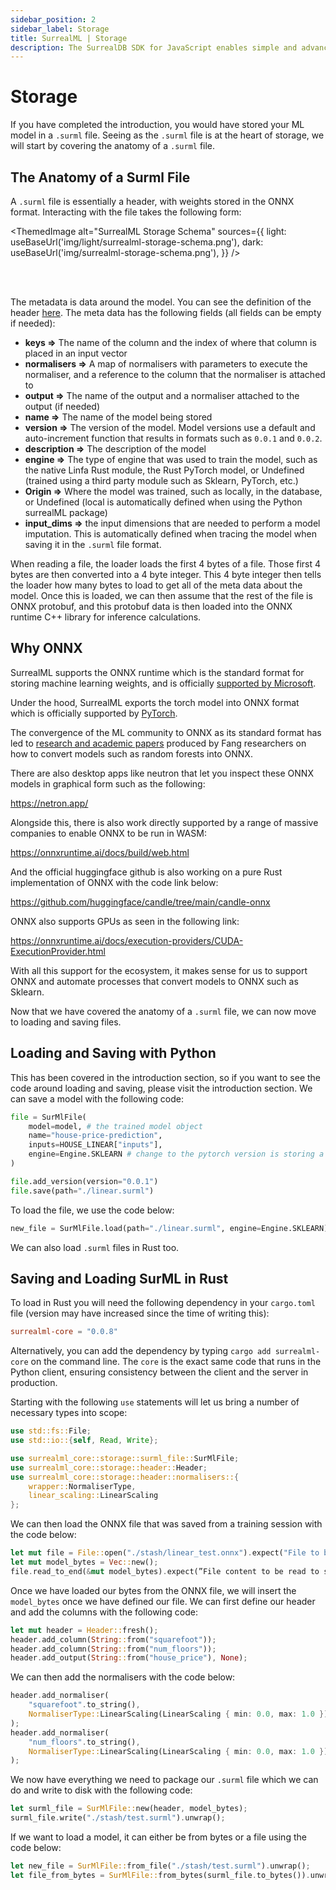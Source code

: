 ```yaml
---
sidebar_position: 2
sidebar_label: Storage
title: SurrealML | Storage
description: The SurrealDB SDK for JavaScript enables simple and advanced querying of a remote or embedded database.
---
```



# Storage

If you have completed the introduction, you would have stored your ML model in a `.surml` file. Seeing as the `.surml` file is at the heart of storage, we will start by covering the anatomy of a `.surml` file.

## The Anatomy of a Surml File

A `.surml` file is essentially a header, with weights stored in the ONNX format. Interacting with the file takes the following form:

<ThemedImage
  alt="SurrealML Storage Schema"
  sources={{
    light: useBaseUrl('img/light/surrealml-storage-schema.png'),
    dark: useBaseUrl('img/surrealml-storage-schema.png'),
  }}
/>

<br />
<br />

The metadata is data around the model. You can see the definition of the header [here](https://github.com/surrealdb/surrealml/blob/main/modules/core/src/storage/header/mod.rs).   The meta data has the following fields (all fields can be empty if needed):

- **keys ⇒** The name of the column and the index of where that column is placed in an input vector
- **normalisers ⇒** A map of normalisers with parameters to execute the normaliser, and a reference to the column that the normaliser is attached to
- **output ⇒** The name of the output and a normaliser attached to the output (if needed)
- **name ⇒** The name of the model being stored
- **version ⇒** The version of the model. Model versions use a default and auto-increment function that results in formats such as  `0.0.1` and `0.0.2`.
- **description ⇒** The description of the model
- **engine ⇒** The type of engine that was used to train the model, such as the native Linfa Rust module, the Rust PyTorch model, or Undefined (trained using a third party module such as Sklearn, PyTorch, etc.)
- **Origin ⇒** Where the model was trained, such as locally, in the database, or Undefined (local is automatically defined when using the Python surrealML package)
- **input_dims ⇒** the input dimensions that are needed to perform a model imputation. This is automatically defined when tracing the model when saving it in the `.surml` file format.

When reading a file, the loader loads the first 4 bytes of a file. Those first 4 bytes are then converted into a 4 byte integer. This 4 byte integer then tells the loader how many bytes to load to get all of the meta data about the model. Once this is loaded, we can then assume that the rest of the file is ONNX protobuf, and this protobuf data is then loaded into the ONNX runtime C++ library for inference calculations. 

## Why ONNX

SurrealML supports the ONNX runtime which is the standard format for storing machine learning weights, and is officially [supported by Microsoft](https://github.com/microsoft/onnxruntime).

Under the hood, SurrealML exports the torch model into ONNX format which is officially supported by [PyTorch](https://pytorch.org/tutorials/advanced/super_resolution_with_onnxruntime.html).

The convergence of the ML community to ONNX as its standard format has led to [research and academic papers](https://cloudblogs.microsoft.com/opensource/2020/12/17/accelerate-simplify-scikit-learn-model-inference-onnx-runtime/) produced by Fang researchers on how to convert models such as random forests into ONNX.

There are also desktop apps like neutron that let you inspect these ONNX models in graphical form such as the following:

https://netron.app/

Alongside this, there is also work directly supported by a range of massive companies to enable ONNX to be run in WASM:

https://onnxruntime.ai/docs/build/web.html

And the official huggingface github is also working on a pure Rust implementation of ONNX with the code link below:

https://github.com/huggingface/candle/tree/main/candle-onnx

ONNX also supports GPUs as seen in the following link:

https://onnxruntime.ai/docs/execution-providers/CUDA-ExecutionProvider.html

With all this support for the ecosystem, it makes sense for us to support ONNX and automate processes that convert models to ONNX such as Sklearn.

Now that we have covered the anatomy of a `.surml` file, we can now move to loading and saving files. 

## Loading and Saving with Python

This has been covered in the introduction section, so if you want to see the code around loading and saving, please visit the introduction section. We can save a model with the following code:

```python
file = SurMlFile(
	model=model, # the trained model object
	name="house-price-prediction", 
	inputs=HOUSE_LINEAR["inputs"], 
	engine=Engine.SKLEARN # change to the pytorch version is storing a pytorch model
)

file.add_version(version="0.0.1")
file.save(path="./linear.surml")
```

To load the file, we use the code below:

```python
new_file = SurMlFile.load(path="./linear.surml", engine=Engine.SKLEARN)
```

We can also load `.surml` files in Rust too.

## Saving and Loading SurML in Rust

To load in Rust you will need the following dependency in your `cargo.toml` file (version may have increased since the time of writing this):

```toml
surrealml-core = "0.0.8"
```

Alternatively, you can add the dependency by typing  `cargo add surrealml-core` on the command line. The `core` is the exact same code that runs in the Python client, ensuring consistency between the client and the server in production. 

Starting with the following `use` statements will let us bring a number of necessary types into scope:

```rust
use std::fs::File;
use std::io::{self, Read, Write};

use surrealml_core::storage::surml_file::SurMlFile;
use surrealml_core::storage::header::Header;
use surrealml_core::storage::header::normalisers::{
    wrapper::NormaliserType,
    linear_scaling::LinearScaling
};
```

We can then load the ONNX file that was saved from a training session with the code below:

```rust
let mut file = File::open("./stash/linear_test.onnx").expect("File to be found");
let mut model_bytes = Vec::new();
file.read_to_end(&mut model_bytes).expect(”File content to be read to string”);
```

Once we have loaded our bytes from the ONNX file, we will insert the `model_bytes` once we have defined our file. We can first define our header and add the columns with the following code:

```rust
let mut header = Header::fresh();
header.add_column(String::from("squarefoot"));
header.add_column(String::from("num_floors"));
header.add_output(String::from("house_price"), None);
```

We can then add the normalisers with the code below:

```rust
header.add_normaliser(
    "squarefoot".to_string(),
    NormaliserType::LinearScaling(LinearScaling { min: 0.0, max: 1.0 })
);
header.add_normaliser(
    "num_floors".to_string(),
    NormaliserType::LinearScaling(LinearScaling { min: 0.0, max: 1.0 })
);
```

We now have everything we need to package our `.surml` file which we can do and write to disk with the following code:

```rust
let surml_file = SurMlFile::new(header, model_bytes);
surml_file.write("./stash/test.surml").unwrap();
```

If we want to load a model, it can either be from bytes or a file using the code below:

```rust
let new_file = SurMlFile::from_file("./stash/test.surml").unwrap();
let file_from_bytes = SurMlFile::from_bytes(surml_file.to_bytes()).unwrap();
```
